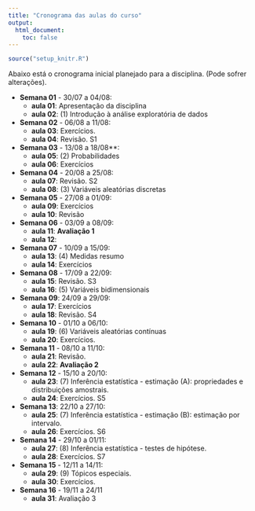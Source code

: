 ```yaml
---
title: "Cronograma das aulas do curso"
output:
  html_document:
    toc: false
---
```


```r
source("setup_knitr.R")
```

Abaixo está o cronograma inicial planejado para a disciplina. (Pode
sofrer alterações).

- **Semana 01** - 30/07 a 04/08: 
    - **aula 01**: Apresentação da disciplina
    - **aula 02**: (1) Introdução à análise exploratória de dados
- **Semana 02** - 06/08 a 11/08:
    - **aula 03**: Exercícios.
    - **aula 04**: Revisão. S1
- **Semana 03** - 13/08 a 18/08**:
   - **aula 05**: (2) Probabilidades
   - **aula 06**: Exercícios 
- **Semana 04** - 20/08 a 25/08: 
   - **aula 07**: Revisão. S2
   - **aula 08**: (3) Variáveis aleatórias discretas
- **Semana 05** - 27/08 a 01/09:
   - **aula 09**: Exercícios
   - **aula 10**: Revisão 
- **Semana 06** - 03/09 a 08/09:
   - **aula 11**: **Avaliação 1**
   - **aula 12**: 
- **Semana 07**  - 10/09 a 15/09:
   - **aula 13**:  (4) Medidas resumo
   - **aula 14**: Exercícios
- **Semana 08** - 17/09 a 22/09:
   - **aula 15**: Revisão. S3
   - **aula 16**: (5) Variáveis bidimensionais
- **Semana 09**: 24/09 a 29/09:
   - **aula 17**: Exercícios
   - **aula 18**: Revisão. S4
- **Semana 10** - 01/10 a 06/10:
   - **aula 19**: (6) Variáveis aleatórias contínuas
   - **aula 20**: Exercícios.
- **Semana 11** - 08/10 a 11/10:
   - **aula 21**: Revisão. 
   - **aula 22**: **Avaliação 2** 
- **Semana 12** - 15/10 a 20/10:
   - **aula 23**: (7) Inferência estatística - estimação (A):
  propriedades e distribuições amostrais.
   - **aula 24**: Exercícios. S5
- **Semana 13**: 22/10 a 27/10:
   - **aula 25**: (7) Inferência estatística - estimação (B): estimação
  por intervalo.
   - **aula 26**: Exercícios. S6
- **Semana 14** - 29/10 a 01/11:
   - **aula 27**: (8) Inferência estatística - testes de hipótese.
   - **aula 28**: Exercícios. S7
- **Semana 15** - 12/11 a 14/11:
   - **aula 29**: (9) Tópicos especiais.
   - **aula 30**: Exercícios.
- **Semana 16** - 19/11 a 24/11
   - **aula 31**: Avaliação 3


